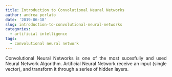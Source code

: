 ```yaml
---
title: Introduction to Convolutional Neural Networks
author: andrea perlato
date: '2019-06-18'
slug: introduction-to-convolutional-neural-networks
categories:
  - artificial intelligence
tags:
  - convolutional neural network
---
```


<style>
body {
text-align: justify}
</style>

Convolutional Neural Networks is one of the most sucesfully and used Neural Network Algorithm. Artificial Neural Network receive an input (single vector), and transform it through a series of hidden layers.